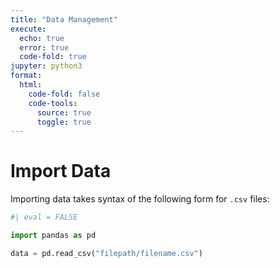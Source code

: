 ```yaml
---
title: "Data Management"
execute:
  echo: true
  error: true
  code-fold: true
jupyter: python3
format:
  html:
    code-fold: false
    code-tools:
      source: true
      toggle: true
---
```


# Import Data {#importData}

Importing data takes syntax of the following form for `.csv` files:

```python
#| eval = FALSE

import pandas as pd

data = pd.read_csv("filepath/filename.csv")
```

